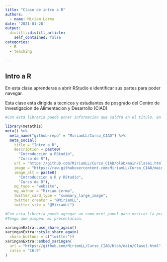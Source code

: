 ```yaml
---
title: "Clase de intro a R"
authors:
  - name: Miriam Lerma
date: '2021-01-28'
output:
  distill::distill_article:
    self_contained: false
categories:
  - R
  - teaching
  
---
```



## Intro a R
En esta clase aprenderas a abrir RStudio e identificar sus partes para poder navegar.

Esta clase esta dirigida a tecnicos y estudiantes de posgrado del Centro de Investigacion de Alimentacion y Desarrollo (CIAD)


```r
#Con esta libreria puedo poner informacion que saldra en el titulo, en los buscadores y demas, como de titulo y fechas. Asi como elegir la imagen que saldra de inicio.

library(metathis)
meta() %>%
  meta_name("github-repo" = "MiriamLL/Curso_CIAD") %>%
  meta_social(
    title = "Intro a R",
    description = paste0(
      "Introduccion a RStudio",
      "Curso de R"),
    url = "https://github.com/MiriamLL/Curso_CIAD/blob/main/Clase1.html",
    image = "https://raw.githubusercontent.com/MiriamLL/Curso_CIAD/main/Figuras/Clase1.png",
    image_alt = paste0(
      "Introduccion a R y RStudio",
      "Curso de R"),
    og_type = "website",
    og_author = "Miriam Lerma",
    twitter_card_type = "summary_large_image",
    twitter_creator = "@MiriamLL",
    twitter_site = "@MiriamLL")
```

```r
#Con esta libreria puedo agregar un como mini panel para mostrar la presentacion.
#Tengo que pimpear mi presentacion.

xaringanExtra::use_share_again()
xaringanExtra::style_share_again(
  share_buttons = c("twitter"))
xaringanExtra::embed_xaringan(
  url = "https://github.com/MiriamLL/Curso_CIAD/blob/main/Clase1.html",
  ratio = "16:9"
)
```


